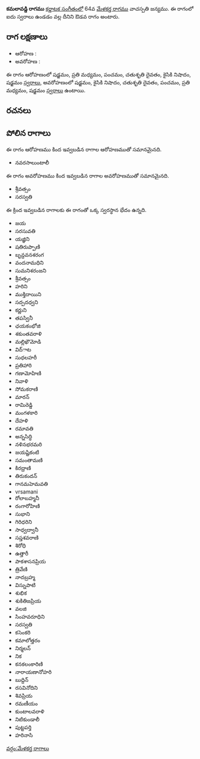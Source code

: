 {{Infobox ragam
	| name          	= కమలావడ్డి
	| synonym	    	= 
	| mela          	= 
	| chakra        	= 
	| janaka        	= 
	| type          	= ఔడవ
	| arohanam      	= {{svaraC|S|M2|P|D2|N2|S'}} 
	| avarohanam    	= {{svaraC|S'|N2|D2|P|M2|S}}
	| jeeva         	=
	| chhaya        	=
	| nyasa         	=
	| vishesha      	= 
	| equivalent  		= 
}}
{{కర్ణాటక సంగీత రాగాలు}}
'''కమలావడ్డి రాగము''' [[కర్ణాటక సంగీతం]]లో 64వ [[మేళకర్త రాగము]] వాచస్పతి జన్యము.  ఈ రాగంలో ఐదు స్వరాలు ఉండడం వల్ల దీనిని ఔడవ రాగం అంటారు.


==రాగ లక్షణాలు==


* ఆరోహణ : {{svaraC|S|M2|P|D2|N2|S'}} 
* అవరోహణ : {{svaraC|S'|N2|D2|P|M2|S}}

ఈ రాగం ఆరోహణంలో షడ్జమం, ప్రతి మధ్యమం, పంచమం, చతుశృతి దైవతం, కైసికి నిషాదం, షడ్జమం [[స్వరాలు]], అవరోహణంలో షడ్జమం, కైసికి నిషాదం, చతుశృతి దైవతం, పంచమం, ప్రతి మధ్యమం, షడ్జమం [[స్వరాలు]] ఉంటాయి.

==రచనలు==



==పోలిన రాగాలు==
ఈ రాగం ఆరోహణము కింద ఇవ్వబడిన రాగాల ఆరోహణముతో సమానమైనది.
* నవరసాలుంటాలీ

ఈ రాగం అవరోహణము కింద ఇవ్వబడిన రాగాల అవరోహణముతో సమానమైనది.
* శ్రీవత్సం
* సరస్వతి

ఈ క్రింద ఇవ్వబడిన రాగాలకు ఈ రాగంతో ఒక్క స్వరస్థాన భేదం ఉన్నది.
* జయ
* సరసువతి
* యజ్ఞిని
* షతిరుప్పాణి
* బృన్దవనశరంగ
* వందనామధిని
* సుమనిశరంజని
* శ్రీవత్సం
* హరిని
* ముక్తిదాయిని
* సద్పదధ్వని
* కర్ణుని
* తపస్వినీ
* ఛయకంభోజి
* శకుంతవరాళి
* మల్లిఖౌమోడి
* విద్ాట
* సుధలహరీ
* ప్రతిహారి
* గణామోహిణి
* నివాళి
* సోమకరాణి
* మారన్
* రామిరెడ్డి
* మంగళకారి
* దేహళి
* రమావతి
* అన్నసిద్ధి
* నళినభరమరి
* జయష్టికంటి
* సమంతామణి
* కిరధ్రాణి
* తిరుకందన్
* గానమహెమవతి
* vrsamani
* రోలాబహ్మనీ
* రంగారోహిణి
* సుభాని
* గిరిధరిని
* సాధ్వద్వానీ
* సప్తశవరాణి
* శిరోధి
* ఉత్తారీ
* పాకశాసనప్రియ
* త్రివేణి
* నాదబ్రహ్మ
* విస్నుపాటి
* శుభిక
* శుకితిజప్రియ
* వలజి
* సింహవరూధిని
* సరస్వతి
* కసెంకరి
* కమాలోత్తరం
* నిర్మలన్
* నిక
* కనకలంకారిణి
* నారాయణానోహరి
* బుద్దిన్
* రసవినోదిని
* శివప్రియ
* రమణీయం
* కుంటాలవరాళి
* నిటికుండాలీ
* పుట్టపర్తి
* హరినాసి



[[వర్గం:మేళకర్త రాగాలు]]